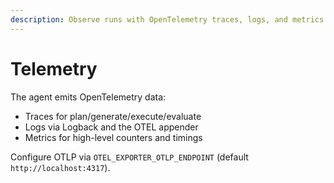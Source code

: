 ```yaml
---
description: Observe runs with OpenTelemetry traces, logs, and metrics.
---
```


# Telemetry

The agent emits OpenTelemetry data:

- Traces for plan/generate/execute/evaluate
- Logs via Logback and the OTEL appender
- Metrics for high-level counters and timings

Configure OTLP via `OTEL_EXPORTER_OTLP_ENDPOINT` (default `http://localhost:4317`).

